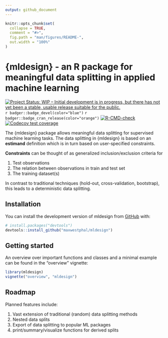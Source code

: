 ```yaml
---
output: github_document
---
```


<!-- README.md is generated from README.Rmd. Please edit that file -->

```r
knitr::opts_chunk$set(
  collapse = TRUE,
  comment = "#>",
  fig.path = "man/figures/README-",
  out.width = "100%"
)
```

# {mldesign} - an R package for meaningful data splitting in applied machine learning

<!-- badges: start -->
[![Project Status: WIP – Initial development is in progress, but there has not yet been a stable, usable release suitable for the public.](https://www.repostatus.org/badges/latest/wip.svg)](https://www.repostatus.org/#wip)
`r badger::badge_devel(color="blue")`
`r badger::badge_cran_release(color="orange")`
[![R-CMD-check](https://github.com/maxwestphal/mldesign/actions/workflows/R-CMD-check.yaml/badge.svg)](https://github.com/maxwestphal/mldesign/actions/workflows/R-CMD-check.yaml)
[![Codecov test coverage](https://codecov.io/gh/maxwestphal/mldesign/branch/main/graph/badge.svg)](https://app.codecov.io/gh/maxwestphal/mldesign?branch=main)
<!-- badges: end -->



The {mldesign} package allows meaningful data splitting for supervised machine learning tasks. 
The data splitting in {mldesign} is based on an **estimand** definition which is in turn based
on user-specified constraints.

**Constraints** can be thought of as generalized inclusion/exclusion criteria for 

1. Test observations
2. The relation between observations in train and test set
3. The training dataset(s)

In contrast to traditional techniques (hold-out, cross-validation, bootstrap), this leads to a
deterministic data splitting.

## Installation

You can install the development version of mldesign from [GitHub](https://github.com/) with:

```r
# install.packages("devtools")
devtools::install_github("maxwestphal/mldesign")
```

## Getting started

An overview over important functions and classes and a minimal example can be found in the "overview" vignette:

```r
library(mldesign)
vignette("overview", "mldesign")
```


## Roadmap

Planned features include:

1. Vast extension of traditional (random) data splitting methods 
2. Nested data splits
3. Export of data splitting to popular ML packages
3. print/summary/visualize functions for derived splits



